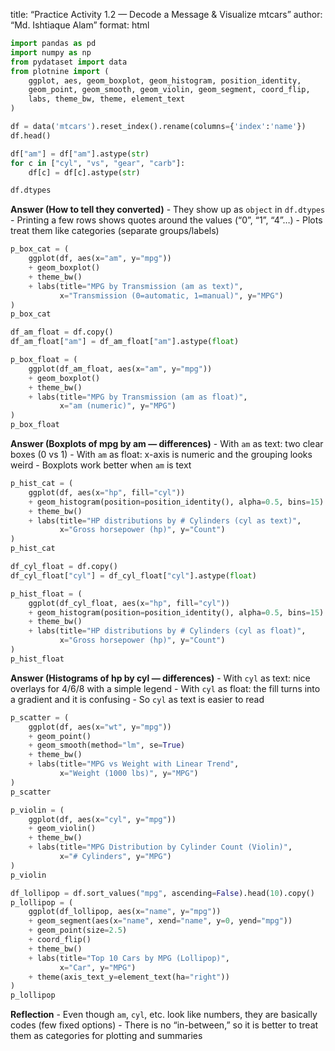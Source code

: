 title: "Practice Activity 1.2 — Decode a Message & Visualize mtcars"
author: "Md. Ishtiaque Alam"
format: html

```python
import pandas as pd
import numpy as np
from pydataset import data
from plotnine import (
    ggplot, aes, geom_boxplot, geom_histogram, position_identity,
    geom_point, geom_smooth, geom_violin, geom_segment, coord_flip,
    labs, theme_bw, theme, element_text
)

df = data('mtcars').reset_index().rename(columns={'index':'name'})
df.head()
```


```python
df["am"] = df["am"].astype(str)
for c in ["cyl", "vs", "gear", "carb"]:
    df[c] = df[c].astype(str)

df.dtypes
```

**Answer (How to tell they converted)**
- They show up as `object` in `df.dtypes`
- Printing a few rows shows quotes around the values ("0", "1", "4"...)
- Plots treat them like categories (separate groups/labels)

```python
p_box_cat = (
    ggplot(df, aes(x="am", y="mpg"))
    + geom_boxplot()
    + theme_bw()
    + labs(title="MPG by Transmission (am as text)",
           x="Transmission (0=automatic, 1=manual)", y="MPG")
)
p_box_cat
```

```python
df_am_float = df.copy()
df_am_float["am"] = df_am_float["am"].astype(float)

p_box_float = (
    ggplot(df_am_float, aes(x="am", y="mpg"))
    + geom_boxplot()
    + theme_bw()
    + labs(title="MPG by Transmission (am as float)",
           x="am (numeric)", y="MPG")
)
p_box_float
```

**Answer (Boxplots of mpg by am — differences)**
- With `am` as text: two clear boxes (0 vs 1)
- With `am` as float: x-axis is numeric and the grouping looks weird
- Boxplots work better when `am` is text

```python
p_hist_cat = (
    ggplot(df, aes(x="hp", fill="cyl"))
    + geom_histogram(position=position_identity(), alpha=0.5, bins=15)
    + theme_bw()
    + labs(title="HP distributions by # Cylinders (cyl as text)",
           x="Gross horsepower (hp)", y="Count")
)
p_hist_cat
```

```python
df_cyl_float = df.copy()
df_cyl_float["cyl"] = df_cyl_float["cyl"].astype(float)

p_hist_float = (
    ggplot(df_cyl_float, aes(x="hp", fill="cyl"))
    + geom_histogram(position=position_identity(), alpha=0.5, bins=15)
    + theme_bw()
    + labs(title="HP distributions by # Cylinders (cyl as float)",
           x="Gross horsepower (hp)", y="Count")
)
p_hist_float
```

**Answer (Histograms of hp by cyl — differences)**
- With `cyl` as text: nice overlays for 4/6/8 with a simple legend
- With `cyl` as float: the fill turns into a gradient and it is confusing
- So `cyl` as text is easier to read

```python
p_scatter = (
    ggplot(df, aes(x="wt", y="mpg"))
    + geom_point()
    + geom_smooth(method="lm", se=True)
    + theme_bw()
    + labs(title="MPG vs Weight with Linear Trend",
           x="Weight (1000 lbs)", y="MPG")
)
p_scatter
```

```python
p_violin = (
    ggplot(df, aes(x="cyl", y="mpg"))
    + geom_violin()
    + theme_bw()
    + labs(title="MPG Distribution by Cylinder Count (Violin)",
           x="# Cylinders", y="MPG")
)
p_violin
```

```python
df_lollipop = df.sort_values("mpg", ascending=False).head(10).copy()
p_lollipop = (
    ggplot(df_lollipop, aes(x="name", y="mpg"))
    + geom_segment(aes(x="name", xend="name", y=0, yend="mpg"))
    + geom_point(size=2.5)
    + coord_flip()
    + theme_bw()
    + labs(title="Top 10 Cars by MPG (Lollipop)",
           x="Car", y="MPG")
    + theme(axis_text_y=element_text(ha="right"))
)
p_lollipop
```

**Reflection**
- Even though `am`, `cyl`, etc. look like numbers, they are basically codes (few fixed options)
- There is no "in-between," so it is better to treat them as categories for plotting and summaries